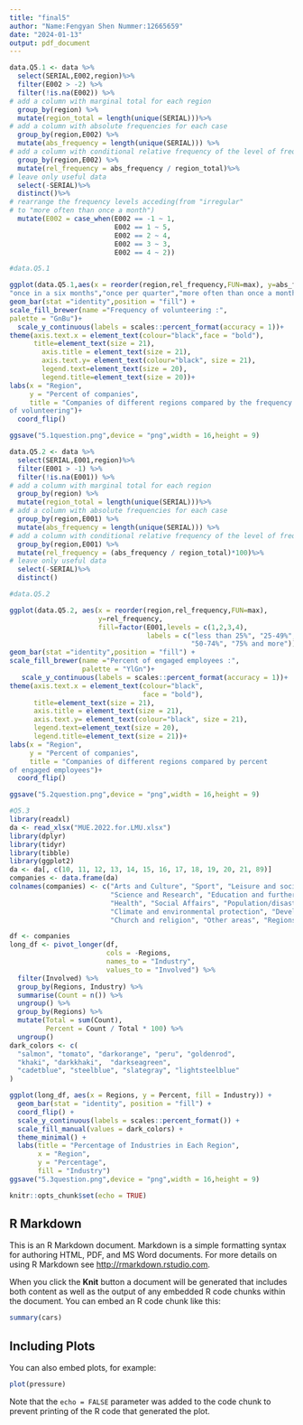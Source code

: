 ```yaml
---
title: "final5"
author: "Name:Fengyan Shen Nummer:12665659"
date: "2024-01-13"
output: pdf_document
---
```

```r

data.Q5.1 <- data %>%
  select(SERIAL,E002,region)%>%
  filter(E002 > -2) %>%
  filter(!is.na(E002)) %>%
# add a column with marginal total for each region 
  group_by(region) %>%
  mutate(region_total = length(unique(SERIAL)))%>%
# add a column with absolute frequencies for each case
  group_by(region,E002) %>%
  mutate(abs_frequency = length(unique(SERIAL))) %>%
# add a column with conditional relative frequency of the level of frequency of volunteering given the region of a company
  group_by(region,E002) %>%
  mutate(rel_frequency = abs_frequency / region_total)%>%
# leave only useful data
  select(-SERIAL)%>%
  distinct()%>%
# rearrange the frequency levels acceding(from "irregular" 
# to "more often than once a month")
  mutate(E002 = case_when(E002 == -1 ~ 1,
                          E002 == 1 ~ 5,
                          E002 == 2 ~ 4,
                          E002 == 3 ~ 3,
                          E002 == 4 ~ 2))

#data.Q5.1

ggplot(data.Q5.1,aes(x = reorder(region,rel_frequency,FUN=max), y=abs_frequency, fill=factor(E002, levels=c(1,2,3,4,5),labels=c("irregular","once a year",
"once in a six months","once per quarter","more often than once a month")))) + 
geom_bar(stat ="identity",position = "fill") +
scale_fill_brewer(name ="Frequency of volunteering :",
palette = "GnBu")+
  scale_y_continuous(labels = scales::percent_format(accuracy = 1))+
theme(axis.text.x = element_text(colour="black",face = "bold"),
      title=element_text(size = 21),
        axis.title = element_text(size = 21),
        axis.text.y= element_text(colour="black", size = 21),
        legend.text=element_text(size = 20),
        legend.title=element_text(size = 20))+
labs(x = "Region",
     y = "Percent of companies",
     title = "Companies of different regions compared by the frequency
of volunteering")+
  coord_flip() 

ggsave("5.1question.png",device = "png",width = 16,height = 9)

data.Q5.2 <- data %>%
  select(SERIAL,E001,region)%>%
  filter(E001 > -1) %>%
  filter(!is.na(E001)) %>%
# add a column with marginal total for each region 
  group_by(region) %>%
  mutate(region_total = length(unique(SERIAL)))%>%
# add a column with absolute frequencies for each case
  group_by(region,E001) %>%
  mutate(abs_frequency = length(unique(SERIAL))) %>%
# add a column with conditional relative frequency of the level of frequency of volunteering given the region of a company
  group_by(region,E001) %>%
  mutate(rel_frequency = (abs_frequency / region_total)*100)%>%
# leave only useful data
  select(-SERIAL)%>%
  distinct()

#data.Q5.2

ggplot(data.Q5.2, aes(x = reorder(region,rel_frequency,FUN=max),
                      y=rel_frequency,
                      fill=factor(E001,levels = c(1,2,3,4),
                                  labels = c("less than 25%", "25-49%",
                                             "50-74%", "75% and more")))) + 
geom_bar(stat ="identity",position = "fill") +
scale_fill_brewer(name ="Percent of engaged employees :",
                  palette = "YlGn")+
   scale_y_continuous(labels = scales::percent_format(accuracy = 1))+
theme(axis.text.x = element_text(colour="black",
                                 face = "bold"),
      title=element_text(size = 21),
      axis.title = element_text(size = 21),
      axis.text.y= element_text(colour="black", size = 21),
      legend.text=element_text(size = 20),
      legend.title=element_text(size = 21))+
labs(x = "Region",
     y = "Percent of companies",
     title = "Companies of different regions compared by percent 
of engaged employees")+
  coord_flip() 

ggsave("5.2question.png",device = "png",width = 16,height = 9)

#Q5.3
library(readxl)
da <- read_xlsx("MUE.2022.for.LMU.xlsx")
library(dplyr)
library(tidyr)
library(tibble)
library(ggplot2)
da <- da[, c(10, 11, 12, 13, 14, 15, 16, 17, 18, 19, 20, 21, 89)]
companies <- data.frame(da)
colnames(companies) <- c("Arts and Culture", "Sport", "Leisure and socializing",
                         "Science and Research", "Education and further training",
                         "Health", "Social Affairs", "Population/disaster protection",
                         "Climate and environmental protection", "Development cooperation",
                         "Church and religion", "Other areas", "Regions")

df <- companies
long_df <- pivot_longer(df, 
                        cols = -Regions, 
                        names_to = "Industry", 
                        values_to = "Involved") %>%
  filter(Involved) %>%
  group_by(Regions, Industry) %>%
  summarise(Count = n()) %>%
  ungroup() %>%
  group_by(Regions) %>%
  mutate(Total = sum(Count),
         Percent = Count / Total * 100) %>%
  ungroup()
dark_colors <- c(
  "salmon", "tomato", "darkorange", "peru", "goldenrod", 
  "khaki", "darkkhaki",  "darkseagreen", 
  "cadetblue", "steelblue", "slategray", "lightsteelblue"
)

ggplot(long_df, aes(x = Regions, y = Percent, fill = Industry)) +
  geom_bar(stat = "identity", position = "fill") +
  coord_flip() + 
  scale_y_continuous(labels = scales::percent_format()) +
  scale_fill_manual(values = dark_colors) + 
  theme_minimal() +
  labs(title = "Percentage of Industries in Each Region",
       x = "Region",
       y = "Percentage",
       fill = "Industry")
ggsave("5.3question.png",device = "png",width = 16,height = 9)
```

```r
knitr::opts_chunk$set(echo = TRUE)
```

## R Markdown

This is an R Markdown document. Markdown is a simple formatting syntax for authoring HTML, PDF, and MS Word documents. For more details on using R Markdown see <http://rmarkdown.rstudio.com>.

When you click the **Knit** button a document will be generated that includes both content as well as the output of any embedded R code chunks within the document. You can embed an R code chunk like this:

```r
summary(cars)
```

## Including Plots

You can also embed plots, for example:

```r
plot(pressure)
```

Note that the `echo = FALSE` parameter was added to the code chunk to prevent printing of the R code that generated the plot.
